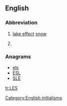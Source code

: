 {{also|les|Les|lës|lěs|leş|leš|lés|lès|-les-}}

==English==

===Abbreviation===
{{en-abbr}}

# [[lake effect]] [[snow]]
# {{Military|US}} {{w|Leave and Earnings Statement}}

===Anagrams===
* [[els#English|els]] 
* [[ESL#English|ESL]]
* [[SLE#English|SLE]]

[[Category:English initialisms]]

[[tr:LES]]